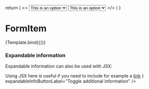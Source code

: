 
  return (
    <>
      <Select
        label="This is a label"
        labelInformation="this is information label"
      >
        <Option>This is an option</Option>
        <Option>This is an option</Option>
      </Select>
      <Select
        label="This is a label"
        labelInformation="this is information label"
      >
        <Option>This is an option</Option>
        <Option>This is an option</Option>
      </Select>
    </>
  )
}

<Meta title="Components/FormItem" component={FormItem} />

# FormItem

<Canvas>
  <Story
    name="TextInput"
    parameters={{
      componentIds: ['component-input'],
    }}
    args={{ label: 'Text input', info: 'Input some text here' }}
  >
    {Template.bind({})}
  </Story>
</Canvas>

### Expandable information

<Canvas>
  <Story name="Expandable information">
    <NumberInput
      label="Hur mycket vill du låna?"
      info="För att du ska kunna få låna pengar behöver vi veta hur mycket"
      expandableInfo="This is some expandable information that is very long as was created that way in order to test how it preforms in such a situation"
      expandableInfoButtonLabel="Toggle additional information"
    />
  </Story>
</Canvas>

Expandable information can also be used with JSX:

<Canvas>
  <Story name="Expandable information">
    <NumberInput
      label="Hur mycket vill du låna?"
      info="För att du ska kunna få låna pengar behöver vi veta hur mycket"
      expandableInfo={
        <>
          Using JSX here is useful if you need to include for example a
          <a href="#">link</a>
        </>
      }
      expandableInfoButtonLabel="Toggle additional information"
    />
  </Story>
</Canvas>

<ArgsTable story="TextInput" />
